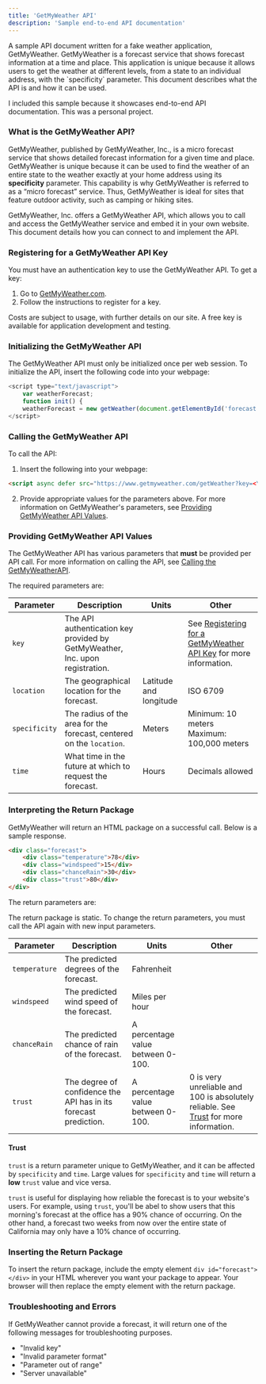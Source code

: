 ```yaml
---
title: 'GetMyWeather API'
description: 'Sample end-to-end API documentation'
---
```


<Accordion title="Why I included this sample">
A sample API document written for a fake weather application, GetMyWeather. GetMyWeather is a forecast service that shows forecast information at a time and place. This application is unique because it allows users to get the weather at different levels, from a state to an individual address, with the `specificity` parameter. This document describes what the API is and how it can be used.

I included this sample because it showcases end-to-end API documentation. This was a personal project.
</Accordion>

### What is the GetMyWeather API? 

GetMyWeather, published by GetMyWeather, Inc., is a micro forecast service that shows detailed forecast information for a given time and place. GetMyWeather is unique because it can be used to find the weather of an entire state to the weather exactly at your home address using its **specificity** parameter. This capability is 
why GetMyWeather is referred to as a “micro forecast” service. Thus, GetMyWeather is ideal for sites that feature outdoor activity, such as camping or hiking sites. 

GetMyWeather, Inc. offers a GetMyWeather API, which allows you to call and access the GetMyWeather service and embed it in your own website. This document details how you can connect to and implement the API.

### Registering for a GetMyWeather API Key

You must have an authentication key to use the GetMyWeather API. To get a key: 

1. Go to [GetMyWeather.com](https://getmyweather.com).
2. Follow the instructions to register for a key.

Costs are subject to usage, with further details on our site. A free key is available for application development and testing. 

### Initializing the GetMyWeather API

The GetMyWeather API must only be initialized once per web session. To initialize the API, insert the following code into your webpage:

```js
<script type="text/javascript"> 
    var weatherForecast; 
    function init() { 
    weatherForecast = new getWeather(document.getElementById('forecast')} 
</script>
```

### Calling the GetMyWeather API

To call the API:

1. Insert the following into your webpage: 

```html
<script async defer src="https://www.getmyweather.com/getWeather?key=<YOUR_KEY>&callback=init&location=<LATITUDE>:<LONGITUDE>&specificity=<SPECIFICITY>&time=<TIME>"></script> 
```

2. Provide appropriate values for the parameters above. For more information on GetMyWeather's parameters, see [Providing GetMyWeather API Values](#providing-getmyweather-api-values).

### Providing GetMyWeather API Values

The GetMyWeather API has various parameters that **must** be provided per API call. For more information on calling the API, see [Calling the GetMyWeatherAPI](#calling-the-getmyweather-api). 

The required parameters are: 

| Parameter | Description | Units | Other | 
| --------- | ----------- | ----- | ----- |
| `key` | The API authentication key provided by GetMyWeather, Inc. upon registration. | | See [Registering for a GetMyWeather API Key](#registering-for-a-getmyweather-api-key) for more information. |
| `location` | The geographical location for the forecast. | Latitude and longitude | ISO 6709 |
| `specificity` | The radius of the area for the forecast, centered on the `location`. | Meters | Minimum: 10 meters<br /> Maximum: 100,000 meters | 
| `time` | What time in the future at which to request the forecast. | Hours | Decimals allowed |

### Interpreting the Return Package

GetMyWeather will return an HTML package on a successful call. Below is a sample response.

```html
<div class="forecast"> 
    <div class="temperature">78</div> 
    <div class="windspeed">15</div> 
    <div class="chanceRain">30</div> 
    <div class="trust">80</div> 
</div>
```

The return parameters are: 

<Note>
The return package is static. To change the return parameters, you must call the API again with new input parameters.
</Note>

| Parameter | Description | Units | Other | 
| --------- | ----------- | ----- | ----- |
| `temperature` | The predicted degrees of the forecast. | Fahrenheit | | 
| `windspeed` | The predicted wind speed of the forecast. | Miles per hour | | 
| `chanceRain` | The predicted chance of rain of the forecast. |  A percentage value between 0-100. | | 
| `trust` | The degree of confidence the API has in its forecast prediction. |  A percentage value between 0-100. | 0 is very unreliable and 100 is absolutely reliable. See [Trust](#trust) for more information. |

#### Trust

`trust` is a return parameter unique to GetMyWeather, and it can be affected by `specificity` and `time`. Large values for `specificity` and `time` will return a **low** `trust` value and vice versa. 

`trust` is useful for displaying how reliable the forecast is to your website's users. For example, using `trust`, you'll be abel to show users that this morning's forecast at the office has a 90% chance of occurring. On the other hand, a forecast two weeks from now over the entire state of California may only have a 10% chance of occurring. 

### Inserting the Return Package

To insert the return package, include the empty element `div id="forecast"></div>` in your HTML wherever you want your package to appear. Your browser will then replace the empty element with the return package. 

### Troubleshooting and Errors

If GetMyWeather cannot provide a forecast, it will return one of the following messages for troubleshooting purposes. 

* "Invalid key"
* "Invalid parameter format"
* "Parameter out of range"
* "Server unavailable"